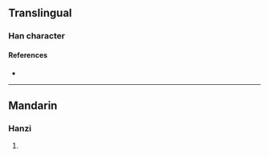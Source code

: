 {{character info}}
==Translingual==

===Han character===
{{Han char|rn=96|rad=玉|as=11|sn=15|four=|canj=MGYTU|ids=⿰𤣩竟}}

====References====
* {{Han ref|kx=0741.010|dkj=21199|dj=1150.200|hdz=21136.010|uh=7484|ud=29828}}

----

==Mandarin==

===Hanzi===
{{cmn-hanzi|pin=[[liǎn]] ([[lian3]]), [[yǐng]] ([[ying3]])|wg=lien<sup>3</sup>, ying<sup>3</sup>}}

# {{rfdef|cmn|sort=玉11}}